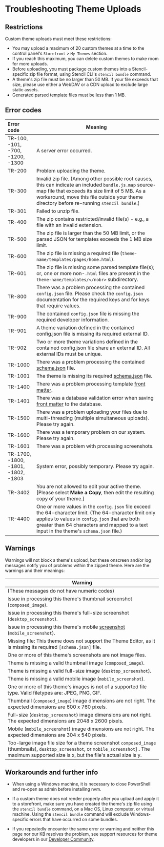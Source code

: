# Troubleshooting Theme Uploads

 

## Restrictions

Custom theme uploads must meet these restrictions:

* You may upload a maximum of 20 custom themes at a time to the control panel's `Storefront` > `My Themes` section.
* If you reach this maximum, you can delete custom themes to make room for more uploads.
* Before uploading, you must package custom themes into a Stencil-specific zip file format, using Stencil CLI's `stencil bundle` command.
* A theme's zip file must be no larger than 50 MB. If your file exceeds that size, please use either a WebDAV or a CDN upload to exclude large static assets.
* Generated parsed template files must be less than 1 MB.

## Error codes

| Error code | Meaning |
|:- | - |
| TR-100, -101, -700, -1200, -1300 | A server error occurred. |
| TR-200 | Problem uploading the theme. |
| TR-300 | Invalid zip file. (Among other possible root causes, this can indicate an included `bundle.js.map` source-map file that exceeds its size limit of 5 MB. As a workaround, move this file outside your theme directory before re-running `stencil bundle`.) |
| TR-301 | Failed to unzip file. |
| TR-400 | The zip contains restricted/invalid file(s) - e.g., a file with an invalid extension. |
| TR-500 | The zip file is larger than the 50 MB limit, or the parsed JSON for templates exceeds the 1 MB size limit. |
| TR-600 | The zip file is missing a required file (`theme-name/templates/pages/home.html`). |
| TR-601 | The zip file is missing some parsed template file(s); or, one or more non-`.html` files are present in the `theme-name/templates/</nobr>` subdirectory. |
| TR-800 | There was a problem processing the contained `config.json` file. Please check the `config.json` documentation for the required keys and for keys that require values. |
| TR-900 | The contained `config.json` file is missing the required developer information. |
| TR-901 | A theme variation defined in the contained config.json file is missing its required external ID. |
| TR-902 | Two or more theme variations defined in the contained config.json file share an external ID. All external IDs must be unique. | 
| TR-1000 | There was a problem processing the contained <a href="https://github.com/bigcommerce/cornerstone/blob/master/schema.json">schema.json</a> file. |
| TR-1001 | The theme is missing its required <a href="https://github.com/bigcommerce/cornerstone/blob/master/schema.json">schema.json</a> file. |
| TR-1400 | There was a problem processing template <a href="/stencil-docs/front-matter/front-matter-overview">front matter</a>. |
| TR-1401 | There was a database validation error when saving <a href="/stencil-docs/front-matter/front-matter-overview">front matter</a> to the database. |
| TR-1500 | There was a problem uploading your files due to multi-threading (multiple simultaneous uploads). Please try again. |
| TR-1600 | There was a temporary problem on our system. Please try again. |
| TR-1601 | There was a problem with processing screenshots. |
| TR-1700, -1800, -1801, -1802, -1803 | System error, possibly temporary. Please try again. |
| TR-3402 | You are not allowed to edit your active theme. [Please select **Make a Copy**, then edit the resulting copy of your theme.] |
| TR-4400 | One or more values in the `config.json` file exceed the 64-character limit. (The 64-character limit only applies to values in `config.json` that are both greater than 64 characters and mapped to a text input in the theme's `schema.json` file.) |

## Warnings

Warnings will not block a theme's upload, but these onscreen and/or log messages notify you of problems within the zipped theme. Here are the warnings and their meanings:

| Warning |
|-|
| (These messages do not have numeric codes) |
| Issue in processing this theme's thumbnail screenshot (`composed_image`). |
| Issue in processing this theme's full-size screenshot (`desktop_screenshot`). |
| Issue in processing this theme's mobile [screenshot](/stencil-docs/stencil-theme-editor/config-json-metadata) (`mobile_screenshot`). |
| Missing file: This theme does not support the Theme Editor, as it is missing its required `[schema.json]` file. |
| One or more of this theme's screenshots are not image files. |
| Theme is missing a valid thumbnail image (`composed_image`). |
| Theme is missing a valid full-size image (`desktop_screenshot`). |
| Theme is missing a valid mobile image (`mobile_screenshot`). |
| One or more of this theme's images is not of a supported file type. Valid filetypes are: JPEG, PNG, GIF. |
| Thumbnail (`composed_image`) image dimensions are not right. The expected dimensions are 600 x 760 pixels. |
| Full-size (`desktop_screenshot`) image dimensions are not right. The expected dimensions are 2048 x 2600 pixels. |
| Mobile (`mobile_screenshot`) image dimensions are not right. The expected dimensions are 304 x 540 pixels. |
| Too-large image file size for a theme screenshot `composed_image` (thumbnails), `desktop_screenshot`, or `mobile_screenshot`] . The maximum supported size is x, but the file's actual size is y. |

## Workarounds and further info
* When using a Windows machine, it is necessary to close PowerShell and re-open as admin before installing nvm.

* If a custom theme does not render properly after you upload and apply it to a storefront, make sure you have created the theme's zip file using the `stencil bundle` command, on a Mac OS, Linux computer, or virtual machine. Using the `stencil bundle` command will exclude Windows-specific errors that have occurred on some bundles.

* If you repeatedly encounter the same error or warning and neither this page nor our KB resolves the problem, see support resources for theme developers in our [Developer Community](https://support.bigcommerce.com/s/group/0F913000000HLjECAW/bigcommerce-developers).
